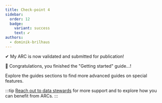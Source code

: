 ```yaml
---
title: Check-point 4
sidebar:
  order: 12
  badge:
    variant: success
    text: ✔︎
authors:
  - dominik-brilhaus
---
```



<ViolaSays>
✔︎ My ARC is now validated and submitted for publication!
</ViolaSays>

🥳 Congratulations, you finished the "Getting started" guide...!

Explore the guides sections to find more advanced guides on special features.

:::tip
[Reach out to data stewards](https://nfdi4plants.org/support/) for more support and to explore how you can benefit from ARCs.
:::

